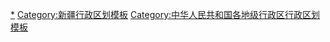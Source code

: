 {{Navbox
|listclass = hlist
|name = 阿克苏地区行政区划
|title = [[阿克苏地区]]行政区划
|above = 省级行政区：[[新疆维吾尔自治区]]　　行政公署驻地：[[阿克苏市]]
|image = [[File:Administrative Division Aksu.png|200px]]
|state = {{{state<includeonly>|collapsed</includeonly>}}}

|group1style = background: #ececec; text-align: center;
|group1 = [[县级行政区]]
|liststyle = background: #ececec; text-align: center;
|list1 = 9[[县级行政区]]（2[[县级市]]、7[[县 (中华人民共和国)|县]]）；96[[乡级行政区]]（11[[街道办事处]]、41[[行政建制镇|镇]]、42[[乡 (中华人民共和国)|乡]]、2[[民族乡]]）

|group2 = [[县级市]]
|groupstyle = text-align: center;
|list2 = {{Navbox|child

|group1 = [[阿克苏市]]
|list1 =  {{Navbox|child
|group1 = 7街道
|list1 = 
* [[兰干街道]]
* [[英巴扎街道]]
* [[红桥街道]]
* [[新城街道 (阿克苏市)|新城街道]]
* [[南城街道 (阿克苏市)|南城街道]]
* [[柯柯牙街道]]
* [[多浪街道]]
|group2 = 2镇
|list2 = 
* [[喀勒塔勒镇]]
* [[阿依库勒镇]]
|group3 = 4乡
|list3 = 
* [[依干其乡]]
* [[拜什吐格曼乡]]
* [[托普鲁克乡 (阿克苏市)|托普鲁克乡]]
* [[库木巴希乡]]
}}

|group2 = [[库车市]]
|list2 =  {{Navbox|child
|group1 = 4街道
|list1 = 
* [[热斯坦街道]]
* [[萨克萨克街道]]
* [[新城街道 (库车市)|新城街道]]
* [[东城街道 (库车市)|东城街道]]
|group2 = 8镇
|list2 = 
* [[乌恰镇 (库车市)|乌恰镇]]
* [[阿拉哈格镇]]
* [[齐满镇]]
* [[墩阔坦镇]]
* [[牙哈镇]]
* [[乌尊镇]]
* [[依西哈拉镇]]
* [[雅克拉镇]]
|group3 = 6乡
|list3 = 
* [[玉奇吾斯塘乡]]
* [[比西巴格乡]]
* [[哈尼喀塔木乡]]
* [[阿克吾斯塘乡]]
* [[阿格乡]]
* [[塔里木乡 (库车市)|塔里木乡]]
}}
}}

|group3 = [[县 (中华人民共和国)|县]]
|list3 = {{Navbox|child

|group1 = [[温宿县]]
|list1 =  {{Navbox|child
|group1 = 5镇
|list1 = 
* [[温宿镇]]
* [[吐木秀克镇]]
* [[克孜勒镇]]
* [[阿热勒镇]]
* [[佳木镇]]
|group2 = 4乡
|list2 = 
* [[托乎拉乡]]
* [[恰格拉克乡]]
* [[依希来木其乡]]
* [[古勒阿瓦提乡]]
|group3 = 1民族乡
|list3 = 
* [[博孜墩柯尔克孜族乡]]
}}

|group2 = [[沙雅县]]
|list2 =  {{Navbox|child
|group1 = 7镇
|list1 = 
* [[沙雅镇]]
* [[托依堡勒迪镇]]
* [[红旗镇 (沙雅县)|红旗镇]]
* [[英买力镇]]
* [[哈德墩镇]]
* [[古勒巴格镇]]
* [[海楼镇]]
|group2 = 4乡
|list2 = 
* [[努尔巴格乡]]
* [[塔里木乡 (沙雅县)|塔里木乡]]
* [[盖孜库木乡]]
* [[央塔克协海尔乡]]
}}

|group3 = [[新和县]]
|list3 =  {{Navbox|child
|group1 = 4镇
|list1 = 
* [[新和镇 (新和县)|新和镇]]
* [[尤鲁都斯巴格镇]]
* [[依其艾日克镇]]
* [[塔什艾日克镇]]
|group2 = 4乡
|list2 = 
* [[排先拜巴扎乡]]
* [[渭干乡]]
* [[玉奇喀特乡]]
* [[塔木托格拉克乡 (新和县)|塔木托格拉克乡]]
}}

|group4 = [[拜城县]]
|list4 =  {{Navbox|child
|group1 = 4镇
|list1 = 
* [[拜城镇]]
* [[铁热克镇]]
* [[察尔其镇]]
* [[赛里木镇]]
|group2 = 10乡
|list2 = 
* [[黑英山乡]]
* [[克孜尔乡]]
* [[托克逊乡]]
* [[亚吐尔乡]]
* [[康其乡]]
* [[布隆乡]]
* [[米吉克乡]]
* [[温巴什乡]]
* [[大桥乡 (拜城县)|大桥乡]]
* [[老虎台乡]]
}}

|group5 = [[乌什县]]
|list5 =  {{Navbox|child
|group1 = 3镇
|list1 = 
* [[乌什镇]]
* [[阿合雅镇]]
* [[依麻木镇]]
|group2 = 5乡
|list2 = 
* [[阿克托海乡]]
* [[亚科瑞克乡]]
* [[阿恰塔格乡]]
* [[英阿瓦提乡 (乌什县)|英阿瓦提乡]]
* [[奥特贝希乡]]
|group3 = 1民族乡
|list3 = 
* [[亚曼苏柯尔克孜族乡]]
}}

|group6 = [[阿瓦提县]]
|list6 =  {{Navbox|child
|group1 = 5镇
|list1 = 
* [[阿瓦提镇 (阿瓦提县)|阿瓦提镇]]
* [[乌鲁却勒镇]]
* [[拜什艾日克镇]]
* [[塔木托格拉克镇]]
* [[英艾日克镇]]
|group2 = 3乡
|list2 = 
* [[阿依巴格乡]]
* [[多浪乡]]
* [[巴格托格拉克乡]]
}}

|group7 = [[柯坪县]]
|list7 =  {{Navbox|child
|group1 = 3镇
|list1 = 
* [[柯坪镇]]
* [[盖孜力克镇]]
* [[阿恰勒镇]]
|group2 = 2乡
|list2 = 
* [[玉尔其乡]]
* [[启浪乡]]
}}
}}
}}
<noinclude>
[[Category:阿克苏行政区划|*]]
[[Category:新疆行政区划模板]]
[[Category:中华人民共和国各地级行政区行政区划模板]]
</noinclude>